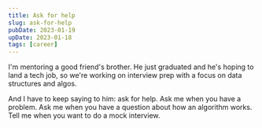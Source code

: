 ```yaml
---
title: Ask for help
slug: ask-for-help
pubDate: 2023-01-19
upDate: 2023-01-18
tags: [career]
---
```


I'm mentoring a good friend's brother. He just graduated and he's hoping to land a tech job, so we're working on interview prep with a focus on data structures and algos.

And I have to keep saying to him: ask for help. Ask me when you have a problem. Ask me when you have a question about how an algorithm works. Tell me when you want to do a mock interview.
